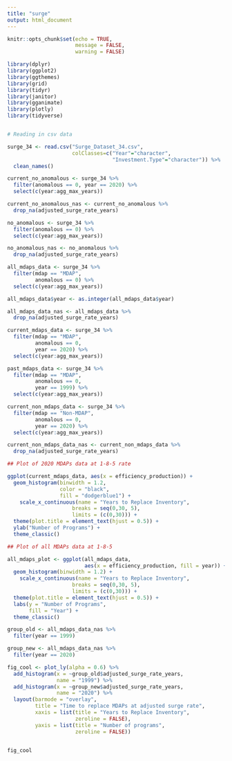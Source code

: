 ```yaml
---
title: "surge"
output: html_document
---
```


```r
knitr::opts_chunk$set(echo = TRUE,
                      message = FALSE,
                      warning = FALSE)

library(dplyr)
library(ggplot2)
library(ggthemes)
library(grid)
library(tidyr)
library(janitor)
library(gganimate)
library(plotly)
library(tidyverse)


# Reading in csv data

surge_34 <- read.csv("Surge_Dataset_34.csv", 
                     colClasses=c("Year"="character", 
                                  "Investment.Type"="character")) %>% 
  clean_names()

```

```r

current_no_anomalous <- surge_34 %>% 
  filter(anomalous == 0, year == 2020) %>% 
  select(c(year:agg_max_years))

current_no_anomalous_nas <- current_no_anomalous %>% 
  drop_na(adjusted_surge_rate_years)

no_anomalous <- surge_34 %>% 
  filter(anomalous == 0) %>% 
  select(c(year:agg_max_years))

no_anomalous_nas <- no_anomalous %>% 
  drop_na(adjusted_surge_rate_years)

all_mdaps_data <- surge_34 %>% 
  filter(mdap == "MDAP",
         anomalous == 0) %>% 
  select(c(year:agg_max_years))

all_mdaps_data$year <- as.integer(all_mdaps_data$year)

all_mdaps_data_nas <- all_mdaps_data %>% 
  drop_na(adjusted_surge_rate_years)

current_mdaps_data <- surge_34 %>% 
  filter(mdap == "MDAP",
         anomalous == 0,
         year == 2020) %>% 
  select(c(year:agg_max_years))

past_mdaps_data <- surge_34 %>% 
  filter(mdap == "MDAP",
         anomalous == 0,
         year == 1999) %>% 
  select(c(year:agg_max_years))

current_non_mdaps_data <- surge_34 %>% 
  filter(mdap == "Non-MDAP",
         anomalous == 0,
         year == 2020) %>% 
  select(c(year:agg_max_years))

current_non_mdaps_data_nas <- current_non_mdaps_data %>% 
  drop_na(adjusted_surge_rate_years)

```



```r

## Plot of 2020 MDAPs data at 1-8-5 rate

ggplot(current_mdaps_data, aes(x = efficiency_production)) + 
  geom_histogram(binwidth = 1.2,
                 color = "black",
                 fill = "dodgerblue1") +
    scale_x_continuous(name = "Years to Replace Inventory", 
                     breaks = seq(0,30, 5), 
                     limits = (c(0,30))) +
  theme(plot.title = element_text(hjust = 0.5)) + 
  ylab("Number of Programs") +
  theme_classic()

## Plot of all MDAPs data at 1-8-5

all_mdaps_plot <- ggplot(all_mdaps_data, 
                         aes(x = efficiency_production, fill = year)) +
  geom_histogram(binwidth = 1.2) +
    scale_x_continuous(name = "Years to Replace Inventory", 
                     breaks = seq(0,30, 5), 
                     limits = (c(0,30))) +
  theme(plot.title = element_text(hjust = 0.5)) + 
  labs(y = "Number of Programs",
       fill = "Year") +
  theme_classic()


```

```r

group_old <- all_mdaps_data_nas %>% 
  filter(year == 1999)

group_new <- all_mdaps_data_nas %>% 
  filter(year == 2020)

fig_cool <- plot_ly(alpha = 0.6) %>% 
  add_histogram(x = ~group_old$adjusted_surge_rate_years,
                name = "1999") %>% 
  add_histogram(x = ~group_new$adjusted_surge_rate_years,
                name = "2020") %>% 
  layout(barmode = "overlay",
         title = "Time to replace MDAPs at adjusted surge rate",
         xaxis = list(title = "Years to Replace Inventory",
                      zeroline = FALSE),
         yaxis = list(title = "Number of programs",
                      zeroline = FALSE))


fig_cool

```

